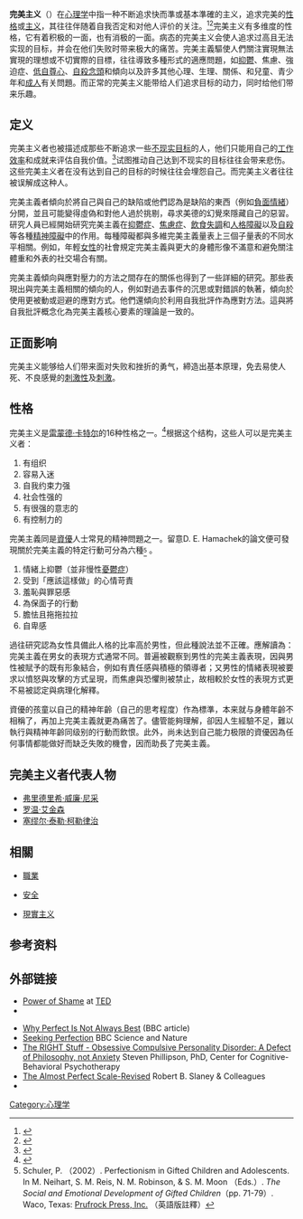 {{expert-subject|time=2012-07-13T10:25:22+00:00}}
'''完美主义'''（{{Lang-en|perfectionism}}）在[[心理学|心理学]]中指一种不断追求快而準或基本準確的主义，追求完美的[[性格|性格]]或[[主义|主义]]，其往往伴随着自我否定和对他人评价的关注。<ref name="Stoeber & Childs (2010)">{{cite journal|last=Stoeber|first=Joachim|coauthors=Childs, Julian H.|title=The Assessment of Self-Oriented and Socially Prescribed Perfectionism: Subscales Make a Difference|journal=Journal of Personality Assessment|year=2010|volume=92|issue=6|pages=577–585|doi=10.1080/00223891.2010.513306}}</ref><ref name="Flett & Hewitt (2002)">{{cite book|last=Flett|first=G. L.|title=Perfectionism|year=2002|publisher=American Psychological Association|location=Washington, DC|pages=5-31|coauthors=Hewitt, P. L.}}</ref>完美主义有多维度的性格，它有着积极的一面，也有消极的一面。病态的完美主义会使人追求过高且无法实现的目标，并会在他们失败时带来极大的痛苦。完美主義驅使人們關注實現無法實現的理想或不切實際的目標，往往導致多種形式的適應問題，如[[抑鬱|抑鬱]]、焦慮、強迫症、[[自尊|低自尊心]]、[[自殺|自殺念頭]]和傾向以及許多其他心理、生理、關係、和兒童、青少年和[[成人|成人]]有关問題。而正常的完美主义能带给人们追求目标的动力，同时给他们带来乐趣。

== 定义 ==

完美主义者也被描述成那些不断追求一些[[目标|不现实目标]]的人，他们只能用自己的[[效率|工作效率]]和成就来评估自我价值。<ref>{{Citation
| last = Parker | first = W. D.
| last2 = Adkins | first2 = K. K.
| title = Perfectionism and the gifted
| journal = Roeper Review
| volume = 17 | issue = 3 | pages = 173–176
| year = 1994
| doi = 10.1080/02783199509553653}}</ref>试图推动自己达到不现实的目标往往会带来悲伤。这些完美主义者在没有达到自己的目标的时候往往会埋怨自己。而完美主义者往往被误解成这种人。

完美主義者傾向於將自己與自己的缺陷或他們認為是缺陷的東西（例如[[負面思考|負面情緒]]）分開，並且可能變得虛偽和對他人過於挑剔，尋求美德的幻覺來隱藏自己的惡習。研究人員已經開始研究完美主義在[[抑鬱症|抑鬱症]]、[[焦慮症|焦慮症]]、[[飲食失調|飲食失調]]和[[人格障礙|人格障礙]]以及[[自殺|自殺]]等各種[[精神障礙|精神障礙]]中的作用。每種障礙都與多維完美主義量表上三個子量表的不同水平相關。例如，年輕[[女性|女性]]的社會規定完美主義與更大的身體形像不滿意和避免關注體重和外表的社交場合有關。

完美主義傾向與應對壓力的方法之間存在的關係也得到了一些詳細的研究。那些表現出與完美主義相關的傾向的人，例如對過去事件的沉思或對錯誤的執著，傾向於使用更被動或迴避的應對方式。他們還傾向於利用自我批評作為應對方法。這與將自我批評概念化為完美主義核心要素的理論是一致的。

== 正面影响 ==
完美主义能够给人们带来面对失败和挫折的勇气，締造出基本原理，免去易使人死、不良感覺的[[刺激性|刺激性]]及[[刺激|刺激]]。

== 性格 ==

完美主义是[[雷蒙德·卡特尔|雷蒙德·卡特尔]]的16种性格之一。<ref name="Cattell-2008">{{Citation
| last = Cattell | first = H.
| last2 = Mead | first2 = A.
| title = The Sixteen Personality Factor Questionnaire (16PF)
| journal = The SAGE Handbook of Personality Theory and Assessment
| volume = 2 | pages = 135–159
| year = 2008}}</ref>根据这个结构，这些人可以是完美主义者：

# 有组织
# 容易入迷
# 自我约束力强
# 社会性强的
# 有很强的意志的
# 有控制力的
完美主義同是[[資優|資優]]人士常見的精神問題之一。留意D. E. Hamachek的論文便可發現關於完美主義的特定行動可分為六種<sub><ref>Schuler, P. （2002）. Perfectionism in Gifted Children and Adolescents. In M. Neihart, S. M. Reis, N. M. Robinson, & S. M. Moon （Eds.）. ''The Social and Emotional Development of Gifted Children ''（pp. 71-79）. Waco, Texas: [http://www.prufrock.com/ Prufrock Press, Inc.] {{Wayback|url=http://www.prufrock.com/ |date=20130801231546 }}（英語版註釋）</ref></sub> 。
# 情緒上抑鬱（並非慢性[[憂鬱症|憂鬱症]]）
# 受到「應該這樣做」的心情苛責
# 羞恥與罪惡感
# 為保面子的行動
# 膽怯且拖拖拉拉
# 自卑感
過往研究認為女性具備此人格的比率高於男性，但此種說法並不正確。應解讀為：完美主義在男女的表現方式通常不同。普遍被觀察到男性的完美主義表現，因與男性被賦予的既有形象結合，例如有責任感與積極的領導者；又男性的情緒表現被要求以憤怒與攻擊的方式呈現，而焦慮與恐懼則被禁止，故相較於女性的表現方式更不易被認定與病理化解釋。

資優的孩童以自己的精神年齡（自己的思考程度）作為標準，本来就与身體年齡不相稱了，再加上完美主義就更為痛苦了。儘管能夠理解，卻因人生經驗不足，難以執行與精神年齡同级别的行動而飲恨。此外，尚未达到自己能力极限的資優因為任何事情都能做好而缺乏失敗的機會，因而助長了完美主義。

== 完美主义者代表人物==
* [[弗里德里希·威廉·尼采|弗里德里希·威廉·尼采]]
* [[罗温·艾金森|罗温·艾金森]]
* [[塞缪尔·泰勒·柯勒律治|塞缪尔·泰勒·柯勒律治]]

== 相關 ==
*[[職業|職業]]

*[[安全|安全]]

* [[現實主义|現實主义]]

== 参考资料 ==
{{Reflist}}

== 外部链接 ==
{{Sister project links|Perfectionism}}

* [http://www.ted.com/talks/brene_brown_on_vulnerability.html Power of Shame]{{Wayback|url=http://www.ted.com/talks/brene_brown_on_vulnerability.html |date=20120712220700 }} at [[TED_(conference)|TED]]
* {{dmoz|/Health/Mental_Health/Disorders/Personality/|Personality Disorders}}

* [http://news.bbc.co.uk/2/hi/health/3815479.stm Why Perfect Is Not Always Best]{{Wayback|url=http://news.bbc.co.uk/2/hi/health/3815479.stm |date=20130104211720 }} (BBC article)
* [http://www.bbc.co.uk/science/humanbody/mind/articles/personalityandindividuality/perfectionism.shtml Seeking Perfection]{{Wayback|url=http://www.bbc.co.uk/science/humanbody/mind/articles/personalityandindividuality/perfectionism.shtml |date=20120713222636 }} BBC Science and Nature
* [http://www.ocdonline.com/articlephillipson6.php The RIGHT Stuff - Obsessive Compulsive Personality Disorder: A Defect of Philosophy, not Anxiety]{{Wayback|url=http://www.ocdonline.com/articlephillipson6.php |date=20120702084144 }} Steven Phillipson, PhD, Center for Cognitive-Behavioral Psychotherapy
* [https://web.archive.org/web/20120426052331/http://kennethwang.com/apsr/index.html The Almost Perfect Scale-Revised] Robert B. Slaney & Colleagues
* {{Citation
| last = Castro | first = J.R.
| last2 = Rice | first2 = K.G.
| title = Perfectionism and ethnicity: implications for depressive symptoms and self-reported academic achievement
| journal = Cultural Diversity and Ethnic Minority Psychology
| volume = 9 | issue = 1 | pages = 64–78
| date =2003-02-09| doi = 10.1037/1099-9809.9.1.64
| pmid = 12647326}}<!-- former reference but didn't know where to link it -->

[[Category:心理学|Category:心理学]]